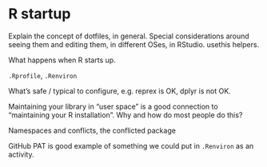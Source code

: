 # R startup

Explain the concept of dotfiles, in general. Special considerations around seeing them and editing them, in different OSes, in RStudio. usethis helpers.

What happens when R starts up.

`.Rprofile`, `.Renviron`

What's safe / typical to configure, e.g. reprex is OK, dplyr is not OK.

Maintaining your library in "user space" is a good connection to "maintaining your R installation". Why and how do most people do this?

Namespaces and conflicts, the conflicted package

GitHub PAT is good example of something we could put in `.Renviron` as an activity.
